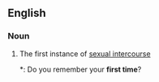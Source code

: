 {{also|first-time}}
==English==

===Noun===
{{en-noun}}

# The first instance of [[sexual intercourse]]
#*: Do you remember your '''first time'''?